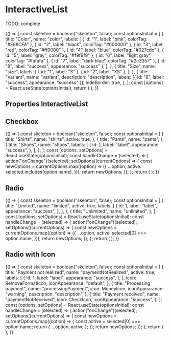 

<Meta
  title="Composite components/InteractiveList"
  component={InteractiveList}
/>

# InteractiveList

TODO: complete

<Preview>
  <Story name="default" parameters={{ decorators: [withKnobs, withA11y] }}>
    {() => {
      const skeleton = boolean("skeleton", false);
      const optionsInitial = [
        {
          title: "Color",
          name: "color",
          labels: [
            { id: "1", label: "pink", colorTag: "#E68CFA" },
            { id: "2", label: "black", colorTag: "#000000" },
            { id: "3", label: "red", colorTag: "#ff0000" },
            { id: "4", label: "blue", colorTag: "#027cdc" },
            { id: "5", label: "gray", colorTag: "#f9f9f9" },
            { id: "6", label: "light gray", colorTag: "#fafafa" },
            { id: "7", label: "dark blue", colorTag: "#2c3357" },
            { id: "8", label: "success", appearance: "success" },
          ],
        },
        {
          title: "Size",
          name: "size",
          labels: [
            { id: "1", label: "S" },
            { id: "2", label: "XS" },
          ],
        },
        {
          title: "Variant",
          name: "variant",
          description: "description",
          labels: [{ id: "8", label: "success", appearance: "success" }],
          hideBorder: true,
        },
      ];
      const [options] = React.useState(optionsInitial);
      return (
        <InteractiveList
          addItemLabel="Add a variant"
          onClickAddItem={action("onClickAddItem")}
          onChange={action("onChange")}
          mode="action"
          skeleton={skeleton}
          options={options}
        />
      );
    }}
  </Story>
</Preview>

## Properties InteractiveList

<Props of={InteractiveList} />

## Checkbox

<Preview>
  <Story name="checkbox" parameters={{ decorators: [withKnobs, withA11y] }}>
    {() => {
      const skeleton = boolean("skeleton", false);
      const optionsInitial = [
        {
          title: "Shirts",
          name: "shirts",
          active: true,
        },
        {
          title: "Pants",
          name: "pants",
        },
        {
          title: "Shoes",
          name: "shoes",
          labels: [
            {
              id: 1,
              label: "label",
              appearance: "success",
            },
          ],
        },
      ];
      const [options, setOptions] = React.useState(optionsInitial);
      const handleChange = (selected) => {
        action("onChange")(selected);
        setOptions((currentOptions) => {
          const newOptions = currentOptions.map((option) => ({
            ...option,
            active: selected.includes(option.name),
          }));
          return newOptions;
        });
      };
      return (
        <InteractiveList
          onChange={handleChange}
          mode="multi"
          skeleton={skeleton}
          options={options}
        />
      );
    }}
  </Story>
</Preview>

## Radio

<Preview>
  <Story name="radio" parameters={{ decorators: [withKnobs, withA11y] }}>
    {() => {
      const skeleton = boolean("skeleton", false);
      const optionsInitial = [
        {
          title: "Limited",
          name: "limited",
          active: true,
          labels: [
            {
              id: 1,
              label: "label",
              appearance: "success",
            },
          ],
        },
        {
          title: "Unlimited",
          name: "unlimited",
        },
      ];
      const [options, setOptions] = React.useState(optionsInitial);
      const handleChange = (selected) => {
        action("onChange")(selected);
        setOptions((currentOptions) => {
          const newOptions = currentOptions.map((option) => ({
            ...option,
            active: selected[0] === option.name,
          }));
          return newOptions;
        });
      };
      return (
        <InteractiveList
          onChange={handleChange}
          mode="single"
          skeleton={skeleton}
          options={options}
        />
      );
    }}
  </Story>
</Preview>

## Radio with Icon

<Preview>
  <Story
    name="radio with icon"
    parameters={{ decorators: [withKnobs, withA11y] }}
  >
    {() => {
      const skeleton = boolean("skeleton", false);
      const optionsInitial = [
        {
          title: "Payment not realized",
          name: "paymentNotRealized",
          active: true,
          labels: [
            {
              id: 1,
              label: "label",
              appearance: "success",
            },
          ],
          icon: RemoveFormatIcon,
          iconAppearance: "default",
        },
        {
          title: "Processing payment",
          name: "processingPayment",
          icon: MoneyIcon,
          iconAppearance: "warning",
          description: "description",
        },
        {
          title: "Payment received",
          name: "paymentNotReceived",
          icon: CheckIcon,
          iconAppearance: "success",
        },
      ];
      const [options, setOptions] = React.useState(optionsInitial);
      const handleChange = (selected) => {
        action("onChange")(selected);
        setOptions((currentOptions) => {
          const newOptions = currentOptions.map((option) => {
            const active = selected[0] === option.name;
            return { ...option, active };
          });
          return newOptions;
        });
      };
      return (
        <InteractiveList
          onChange={handleChange}
          mode="single"
          skeleton={skeleton}
          options={options}
        />
      );
    }}
  </Story>
</Preview>

